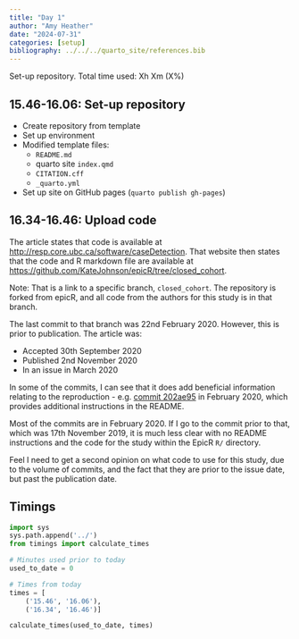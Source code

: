 ```yaml
---
title: "Day 1"
author: "Amy Heather"
date: "2024-07-31"
categories: [setup]
bibliography: ../../../quarto_site/references.bib
---
```


::: {.callout-note}

Set-up repository. Total time used: Xh Xm (X%)

:::

## 15.46-16.06: Set-up repository

* Create repository from template
* Set up environment
* Modified template files:
    * `README.md`
    * quarto site `index.qmd`
    * `CITATION.cff`
    * `_quarto.yml`
* Set up site on GitHub pages (`quarto publish gh-pages`)

## 16.34-16.46: Upload code

The article states that code is available at <http://resp.core.ubc.ca/software/caseDetection>. That website then states that the code and R markdown file are available at <https://github.com/KateJohnson/epicR/tree/closed_cohort>.

Note: That is a link to a specific branch, `closed_cohort`. The repository is forked from epicR, and all code from the authors for this study is in that branch.

The last commit to that branch was 22nd February 2020. However, this is prior to publication. The article was:

* Accepted 30th September 2020
* Published 2nd November 2020
* In an issue in March 2020

In some of the commits, I can see that it does add beneficial information relating to the reproduction - e.g. [commit 202ae95](https://github.com/KateJohnson/epicR/commit/202ae95487af3570ae6e1e7eddf7001e4199877b#diff-b335630551682c19a781afebcf4d07bf978fb1f8ac04c6bf87428ed5106870f5) in February 2020, which provides additional instructions in the README.

Most of the commits are in February 2020. If I go to the commit prior to that, which was 17th November 2019, it is much less clear with no README instructions and the code for the study within the EpicR `R/` directory.

Feel I need to get a second opinion on what code to use for this study, due to the volume of commits, and the fact that they are prior to the issue date, but past the publication date.

## Timings

```python
import sys
sys.path.append('../')
from timings import calculate_times

# Minutes used prior to today
used_to_date = 0

# Times from today
times = [
    ('15.46', '16.06'),
    ('16.34', '16.46')]

calculate_times(used_to_date, times)
```